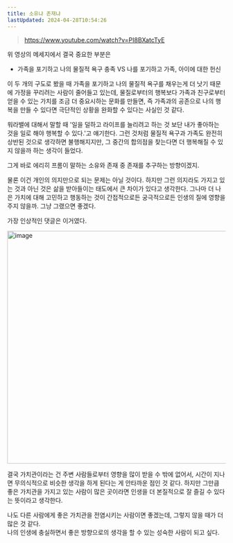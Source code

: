```yaml
---
title: 소유냐 존재냐
lastUpdated: 2024-04-28T10:54:26
---
```


> https://www.youtube.com/watch?v=PI8BXatcTyE

위 영상의 메세지에서 결국 중요한 부분은

- 가족을 포기하고 나의 물질적 욕구 충족 VS 나를 포기하고 가족, 아이에 대한 헌신

이 두 개의 구도로 봤을 때 가족을 포기하고 나의 물질적 욕구를 채우는게 더 낫기 때문에 가정을 꾸리려는 사람이 줄어들고 있는데,
물질로부터의 행복보다 가족과 친구로부터 얻을 수 있는 가치를 조금 더 중요시하는 문화를 만들면, 즉 가족과의 공존으로 나의 행복을 만들 수 있다면 극단적인 상황을 완화할 수 있다는 사실인 것 같다.

워라밸에 대해서 말할 때 '일을 덜하고 라이프를 늘리려고 하는 것 보단 내가 좋아하는 것을 일로 해야 행복할 수 있다.'고 얘기한다. 그런 것처럼 물질적 욕구과 가족도 완전히 상반된 것으로 생각하면 불행해지지만, 그 중간의 합의점을 찾는다면 더 행복해질 수 있지 않을까 하는 생각이 들었다. 

그게 바로 에리히 프롬이 말하는 소유와 존재 중 존재를 추구하는 방향이겠지.

물론 이건 개인의 의지만으로 되는 문제는 아닐 것이다. 하지만 그런 의지라도 가지고 있는 것과 아닌 것은 삶을 받아들이는 태도에서 큰 차이가 있다고 생각한다. 그나마 더 나은 가치에 대해 고민하고 행동하는 것이 간접적으로든 궁극적으로든 인생의 질에 영향을 주지 않을까. 그냥 그랬으면 좋겠다.

가장 인상적인 댓글은 이거였다. 

<img width="537" alt="image" src="https://github.com/rlaisqls/blog/assets/81006587/242efc18-9403-4330-bbc6-9a20ba199852"/>

결국 가치관이라는 건 주변 사람들로부터 영향을 많이 받을 수 밖에 없어서, 시간이 지나면 무의식적으로 비슷한 생각을 하게 된다는 게 안타까운 점인 것 같다. 하지만 그만큼 좋은 가치관을 가지고 있는 사람이 많은 곳이라면 인생을 더 본질적으로 잘 즐길 수 있다는 뜻이라고 생각한다.

나도 다른 사람에게 좋은 가치관을 전염시키는 사람이면 좋겠는데, 그렇지 않을 때가 더 많은 것 같다. <br/>
나의 인생에 충실하면서 좋은 방향으로의 생각을 할 수 있는 성숙한 사람이 되고 싶다.
